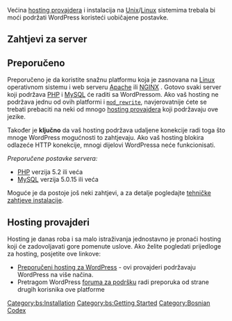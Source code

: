 {{Languages|
{{en|Hosting WordPress}}
{{bs|Hosting WordPressa}}
{{ja|サーバの用意}}
{{nl|Hosting WordPress}}
{{pt-br|Hospedando o WordPress}}
{{ru|Хостинг для WordPress}}
{{sk|Hosting WordPress}}
{{th|โฮสท์ที่รองรับเวิร์ดเพรส}}
{{zh-hans|WordPress 网站主机}}
{{zh-tw|WordPress網站主機}}
{{tr|WordPress Hosting}}
}}

Većina [[Glossary#Hosting_provider|hosting provajdera]] i instalacija na [[Glossary#Unix|Unix]]/[[Glossary#Linux|Linux]] sistemima trebala bi moći podržati WordPress koristeći uobičajene postavke.

== Zahtjevi za server ==
{{Server requirements}}

== Preporučeno ==
Preporučeno je da koristite snažnu platformu koja je zasnovana na [[Glossary#Linux|Linux]] operativnom sistemu i web serveru [[Glossary#Apache|Apache]] ili [http://nginx.net/ NGINX] .  Gotovo svaki server koji podržava [[Glossary#PHP|PHP]] i [[Glossary#MySQL|MySQL]] će raditi sa WordPressom. Ako vaš hosting ne podržava jednu od ovih platformi i <tt>[[Glossary#mod_rewrite|mod_rewrite]]</tt>, navjerovatnije ćete se trebati prebaciti na neki od mnogo [[Glossary#Hosting_provider|hosting provajdera]] koji podržavaju ove jezike.

Također je '''ključno''' da vaš hosting podržava udaljene konekcije radi toga što mnoge WordPress mogućnosti to zahtjevaju. Ako vaš hosting blokira odlazeće HTTP konekcije, mnogi dijelovi WordPressa neće funkcionisati.

''Preporučene postavke servera:''
* [[Glossary#PHP|PHP]] verzija 5.2 ili veća
* [[Glossary#MySQL|MySQL]] verzija 5.0.15 ili veća

Moguće je da postoje još neki zahtjevi, a za detalje pogledajte [[User:Hakre/Technical_Installation|tehničke zahtjeve instalacije]].

== Hosting provajderi ==
Hosting je danas roba i sa malo istraživanja jednostavno je pronaći hosting koji će zadovoljavati gore pomenute uslove. Ako želite pogledati prijedloge za hosting, posjetite ove linkove:
* [http://wordpress.org/hosting/ Preporučeni hosting za WordPress] - ovi provajderi podržavaju WordPress na više načina.
* Pretragom WordPress [http://wordpress.org/support/ foruma za podršku] radi preporuka od strane drugih korisnika ove platforme

<!-- see http://codex.wordpress.org/Codex:Guidelines#Codex_Categories -->
[[Category:bs:Installation]]<!-- or 'bs:' + 'instration' in Bosnian -->
[[Category:bs:Getting Started]]
[[Category:Bosnian Codex]]